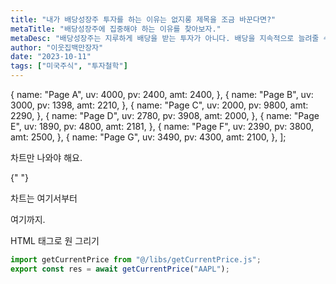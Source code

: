 ```yaml
---
title: "내가 배당성장주 투자를 하는 이유는 없지롱 제목을 조금 바꾼다면?"
metaTitle: "배당성장주에 집중해야 하는 이유를 찾아보자."
metaDesc: "배당성장주는 지루하게 배당을 받는 투자가 아니다. 배당을 지속적으로 늘려줄 수 있는 기업을 찾아 투자하면, 그 기업의 이익이 증가할 것이며, 이익의 증가는 곧 주가의 상승이므로, 적절한 배당금과 함께 큰 시세차익을 얻을 수 있는 투자다."
author: "이웃집백만장자"
date: "2023-10-11"
tags: ["미국주식", "투자철학"]
---
```


  {
    name: "Page A",
    uv: 4000,
    pv: 2400,
    amt: 2400,
  },
  {
    name: "Page B",
    uv: 3000,
    pv: 1398,
    amt: 2210,
  },
  {
    name: "Page C",
    uv: 2000,
    pv: 9800,
    amt: 2290,
  },
  {
    name: "Page D",
    uv: 2780,
    pv: 3908,
    amt: 2000,
  },
  {
    name: "Page E",
    uv: 1890,
    pv: 4800,
    amt: 2181,
  },
  {
    name: "Page F",
    uv: 2390,
    pv: 3800,
    amt: 2500,
  },
  {
    name: "Page G",
    uv: 3490,
    pv: 4300,
    amt: 2100,
  },
];

차트만 나와야 해요.

{" "}

차트는 여기서부터

여기까지.

<div>
  <span className="text-lg text-red-700 font-bold underline">
    HTML 태그로 원 그리기
  </span>
</div>

```js
import getCurrentPrice from "@/libs/getCurrentPrice.js";
export const res = await getCurrentPrice("AAPL");
```
